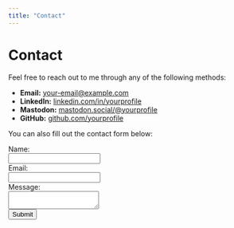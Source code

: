 ```yaml
---
title: "Contact"
---
```


# Contact

Feel free to reach out to me through any of the following methods:

- **Email:** [your-email@example.com](mailto:your-email@example.com)
- **LinkedIn:** [linkedin.com/in/yourprofile](https://linkedin.com/in/yourprofile)
- **Mastodon:** [mastodon.social/@yourprofile](https://mastodon.social/@yourprofile)
- **GitHub:** [github.com/yourprofile](https://github.com/yourprofile)

You can also fill out the contact form below:

<form action="https://formspree.io/f/{your-form-id}" method="POST">
  <label for="name">Name:</label><br>
  <input type="text" id="name" name="name"><br>
  <label for="email">Email:</label><br>
  <input type="email" id="email" name="email"><br>
  <label for="message">Message:</label><br>
  <textarea id="message" name="message"></textarea><br>
  <input type="submit" value="Submit">
</form>
